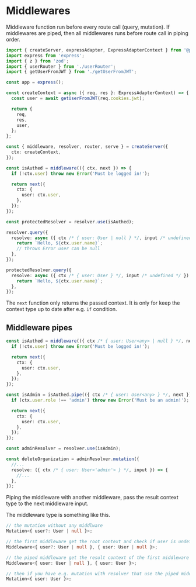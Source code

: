 # Middlewares

Middleware function run before every route call (query, mutation).
If middlewares are piped, then all middlewares runs before route call in piping order.

```ts title="server.ts"
import { createServer, expressAdapter, ExpressAdapterContext } from '@ptsq/server';
import express from 'express';
import { z } from 'zod';
import { userRouter } from './userRouter';
import { getUserFromJWT } from './getUserFromJWT';

const app = express();

const createContext = async ({ req, res }: ExpressAdapterContext) => {
  const user = await getUserFromJWT(req.cookies.jwt);

  return {
    req,
    res,
    user,
  };
};

const { middleware, resolver, router, serve } = createServer({
  ctx: createContext,
});

const isAuthed = middleware(({ ctx, next }) => {
  if (!ctx.user) throw new Error('Must be logged in!');

  return next({
    ctx: {
      user: ctx.user,
    },
  });
});

const protectedResolver = resolver.use(isAuthed);

resolver.query({
  resolve: async ({ ctx /* { user: User | null } */, input /* undefined */ }) => {
    return `Hello, ${ctx.user.name}`;
    // throws Error user can be null
  },
});

protectedResolver.query({
  resolve: async ({ ctx /* { user: User } */, input /* undefined */ }) => {
    return `Hello, ${ctx.user.name}`;
  },
});
```

The `next` function only returns the passed context.
It is only for keep the context type up to date after e.g. `if` condition.

## Middleware pipes

```ts title="server.ts"
const isAuthed = middleware(({ ctx /* { user: User<any> | null } */, next }) => {
  if (!ctx.user) throw new Error('Must be logged in!');

  return next({
    ctx: {
      user: ctx.user,
    },
  });
});

const isAdmin = isAuthed.pipe(({ ctx /* { user: User<any> } */, next }) => {
  if (ctx.user.role !== 'admin') throw new Error('Must be an admin!');

  return next({
    ctx: {
      user: ctx.user,
    },
  });
});

const adminResolver = resolver.use(isAdmin);

const deleteOrganization = adminResolver.mutation({
  //...
  resolve: ({ ctx /* { user: User<'admin'> } */, input }) => {
    //...
  },
});
```

Piping the middleware with another middleware, pass the result context type to the next middleware input.

The middleware type is something like this.

```ts
// the mutation without any middlware
Mutation<{ user?: User | null }>;

// the first middleware get the root context and check if user is undefined
Middleware<{ user?: User | null }, { user: User | null }>;

// the piped middleware get the result context of the first middleware and check if user is null
Middleware<{ user: User | null }, { user: User }>;

// then if you have e.g. mutation with resolver that use the piped middleware
Mutation<{ user: User }>;
```

